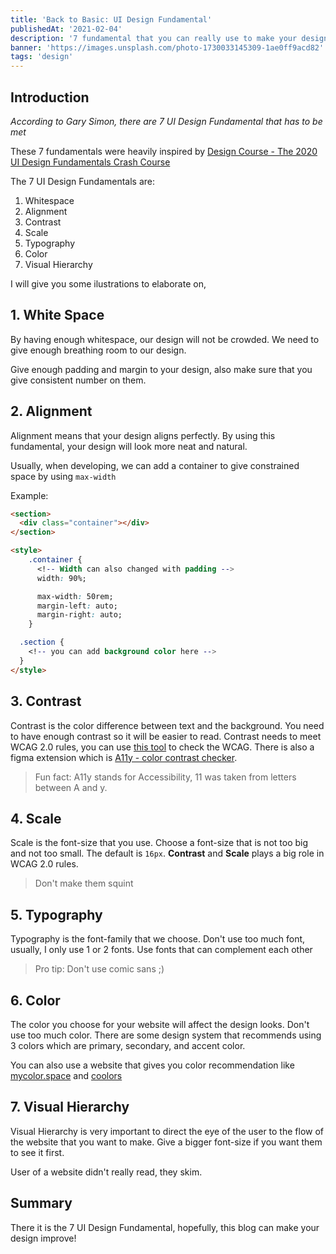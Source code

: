 ```yaml
---
title: 'Back to Basic: UI Design Fundamental'
publishedAt: '2021-02-04'
description: '7 fundamental that you can really use to make your design better'
banner: 'https://images.unsplash.com/photo-1730033145309-1ae0ff9acd82'
tags: 'design'
---
```


## Introduction

<i>According to Gary Simon, there are 7 UI Design Fundamental that has to be met</i>

These 7 fundamentals were heavily inspired by [Design Course - The 2020 UI Design Fundamentals Crash Course](https://www.youtube.com/watch?v=tRpoI6vkqLs)

The 7 UI Design Fundamentals are:

1. Whitespace
2. Alignment
3. Contrast
4. Scale
5. Typography
6. Color
7. Visual Hierarchy

I will give you some ilustrations to elaborate on,

## 1. White Space

By having enough whitespace, our design will not be crowded. We need to give enough breathing room to our design.

<NextImage
  src='https://images.unsplash.com/photo-1730033145309-1ae0ff9acd82'
  blurclassname='backdrop-blur-sm'
  alt='Linear kanban is using a link for the their kanban item'
  width={800}
  height={400}
/>

Give enough padding and margin to your design, also make sure that you give consistent number on them.

## 2. Alignment

Alignment means that your design aligns perfectly. By using this fundamental, your design will look more neat and natural.


Usually, when developing, we can add a container to give constrained space by using `max-width`

Example:

```html
<section>
  <div class="container"></div>
</section>

<style>
    .container {
      <!-- Width can also changed with padding -->
      width: 90%;

      max-width: 50rem;
      margin-left: auto;
      margin-right: auto;
    }

  .section {
    <!-- you can add background color here -->
  }
</style>
```

## 3. Contrast

Contrast is the color difference between text and the background. You need to have enough contrast so it will be easier to read. Contrast needs to meet WCAG 2.0 rules, you can use [this tool](https://contrastchecker.com/) to check the WCAG. There is also a figma extension which is [A11y - color contrast checker](https://www.google.com/url?sa=t&rct=j&q=&esrc=s&source=web&cd=&cad=rja&uact=8&ved=2ahUKEwj97tzEzM_uAhUIfSsKHSGLCE8QFjAAegQIAhAC&url=https%3A%2F%2Fwww.figma.com%2Fcommunity%2Fplugin%2F733159460536249875&usg=AOvVaw0QYyNcsQnWIqfZevLmZSvf).

> Fun fact: A11y stands for Accessibility, 11 was taken from letters between A and y.


## 4. Scale

Scale is the font-size that you use. Choose a font-size that is not too big and not too small. The default is `16px`. **Contrast** and **Scale** plays a big role in WCAG 2.0 rules.


> Don't make them squint

## 5. Typography

Typography is the font-family that we choose. Don't use too much font, usually, I only use 1 or 2 fonts. Use fonts that can complement each other


> Pro tip: Don't use comic sans ;)


## 6. Color

The color you choose for your website will affect the design looks. Don't use too much color. There are some design system that recommends using 3 colors which are primary, secondary, and accent color.

You can also use a website that gives you color recommendation like [mycolor.space](https://mycolor.space/) and [coolors](https://coolors.co)


## 7. Visual Hierarchy

Visual Hierarchy is very important to direct the eye of the user to the flow of the website that you want to make. Give a bigger font-size if you want them to see it first.


User of a website didn't really read, they skim.


## Summary

There it is the 7 UI Design Fundamental, hopefully, this blog can make your design improve!
